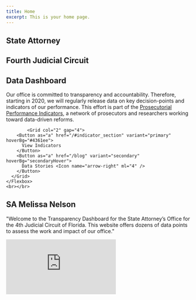 ```yaml
---
title: Home
excerpt: This is your home page.
---
```



<Section pt="8|12|16|24">
  <Container>
    <Flexbox
      flexDirection="column"
      alignItems="center|flex-start"
      textAlign="center|left"
    >
      <H1 m="0" fontWeight="bold" lineHeight="tight" >
        State Attorney
      </H1>
      <H1 m="0" fontWeight="bold" lineHeight="tight">
        Fourth Judicial Circuit
      </H1>
            <H1 m="0" fontWeight="bold" lineHeight="tight" color="#4361ee">
        Data Dashboard
      </H1>
      <P fontSize="xl|2xl" mt="2" >
        Our office is committed to transparency and accountability. Therefore, starting in 2020, we will regularly release data on key decision-points and indicators of our performance. This effort is part of the <a href="https://prosecutorialperformanceindicators.org/">Prosecutorial Performance Indicators</a>, a network of prosecutors and researchers working toward data-driven reforms. 
      </P>
      
            <Grid col="2" gap="4">
        <Button as="a" href="/#indicator_section" variant="primary" hoverBg="#4361ee">
          View Indicators
        </Button>
        <Button as="a" href="/blog" variant="secondary" hoverBg="secondaryHover">
          Data Stories <Icon name="arrow-right" ml="4" />
        </Button>
      </Grid>
    </Flexbox>
    <br></br>


  </Container>
</Section>


<Section py="8|12|16|24">
  <Container>
    <Grid col="1|2" gap="4|8|12" alignItems="center">
      <Flexbox
        flexDirection="column"
        alignItems="center|flex-start"
        textAlign="center|left"
      >
        <H2 m="0" lineHeight="tight">
          SA Melissa Nelson
        </H2>
        <P fontSize="xl|2xl" mt="2">
          "Welcome to the Transparency Dashboard for the State Attorney’s Office
          for the 4th Judicial Circuit of Florida. This website offers dozens of
          data points to assess the work and impact of our office."
        </P>
      </Flexbox>
      <Embed
        src="https://www.youtube.com/embed/3PJjCWagi-M"
        col="1|2"
        frameborder="0"
        allow="autoplay; encrypted-media"
        title="video"
        w="full"
        h="full"
        minHeight="300"
        rounded="lg"
        fullscreen="allow"
      />
    </Grid>
  </Container>
</Section>

<Block src="fcards" />
<a name="indicator_section"></a>

<Block src="icards" />

<Block src="examples/footer-01" />
